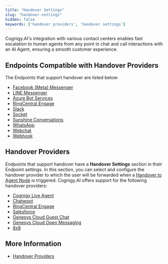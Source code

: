 ```yaml
---
title: "Handover Settings"
slug: "handover-settings"
hidden: false
keywords: ['handover providers', 'handover settings']
---
```



Cognigy.AI's integration with various contact centers enables fast escalation to human agents from any point in chat and call interactions with an AI Agent, ensuring a smooth customer experience.

## Endpoints Compatible with Handover Providers

The Endpoints that support handover are listed below:

- [Facebook (Meta) Messenger](/ai/agents/deploy/endpoint-reference/facebook-messenger)
- [LINE Messenger](/ai/agents/deploy/endpoint-reference/line-messenger)
- [Azure Bot Services](/ai/agents/deploy/endpoint-reference/azure-bot-services)
- [RingCentral Engage](/ai/agents/deploy/endpoint-reference/ringcentral-engage)
- [Slack](/ai/agents/deploy/endpoint-reference/slack)
- [Socket](/ai/agents/deploy/endpoint-reference/socketio)
- [Sunshine Conversations](/ai/agents/deploy/endpoint-reference/sunshine-conversations)
- [WhatsApp](/ai/agents/deploy/endpoint-reference/whatsapp)
- [Webchat](/webchat/overview)
- [Webhook](/ai/agents/deploy/endpoint-reference/webhook)

## Handover Providers

<ReleaseNotesHandoverProvidersDeprecation/>

Endpoints that support handover have a **Handover Settings** section in their Endpoint settings.
In this section,
you can select and configure the handover provider to which the user will be forwarded when a [Handover to Agent Node](/ai/agents/develop/node-reference/service/handover-to-agent) is triggered.
Cognigy.AI offers support for the following handover providers:

- [Cognigy Live Agent](/ai/escalate/handover-reference/live-agent)
- [Chatwoot](/ai/escalate/handover-reference/chatwoot)
- [RingCentral Engage](/ai/escalate/handover-reference/ring-central-engage)
- [Salesforce](/ai/escalate/handover-reference/salesforce)
- [Genesys Cloud Guest Chat](/ai/escalate/handover-reference/genesys-cloud-guest-chat)
- [Genesys Cloud Open Messaging](/ai/escalate/handover-reference/genesys-cloud-open-messaging)
- [8x8](/ai/escalate/handover-reference/8x8)

## More Information

- [Handover Providers](/ai/escalate/handover-reference/overview)